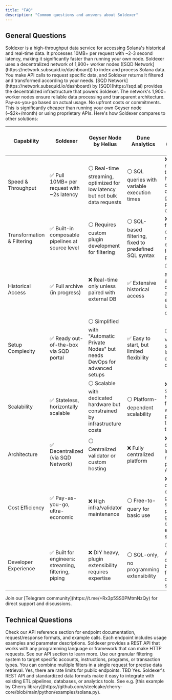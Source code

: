 ```yaml
---
title: "FAQ"
description: "Common questions and answers about Soldexer"
---
```


## General Questions

<Accordion title="What is Soldexer?">
  Soldexer is a high-throughput data service for accessing Solana's historical
  and real-time data. It processes 10MB+ per request with ~2-3 second latency,
  making it significantly faster than running your own node.
</Accordion>

<Accordion title="How does it work?">
  Soldexer uses a decentralized network of 1,900+ worker nodes ([SQD
  Network](https://network.subsquid.io/dashboard)) to index and process Solana
  data. You make API calls to request specific data, and Soldexer returns it
  filtered and transformed according to your needs.
</Accordion>

<Accordion title="What's the connection between SQD and Soldexer?">
  [SQD Network](https://network.subsquid.io/dashboard) by [SQD](https://sqd.ai)
  provides the decentralized infrastructure that powers Soldexer. The network's
  1,900+ worker nodes ensure reliable data processing and transparent
  architecture.
</Accordion>

<Accordion title="What's the pricing model?">
  Pay-as-you-go based on actual usage. No upfront costs or commitments. This is
  significantly cheaper than running your own Geyser node (~$2k+/month) or using
  proprietary APIs.
</Accordion>

<Accordion title="How does Soldexer compare to alternatives?">
  Here's how Soldexer compares to other solutions:

| Capability                 | Soldexer                                             | Geyser Node by Helius                                                             | Dune Analytics                                         | Other Solutions (QuickNode, Alchemy)                                                          |
| -------------------------- | ---------------------------------------------------- | --------------------------------------------------------------------------------- | ------------------------------------------------------ | --------------------------------------------------------------------------------------------- |
| Speed & Throughput         | ✅ Pull 10MB+ per request with ~2s latency           | ⚪ Real-time streaming, optimized for low latency but not bulk data requests      | ⚪ SQL queries with variable execution times           | ❌ Slower response times for high-volume queries; optimized for general-purpose RPC calls     |
| Transformation & Filtering | ✅ Built-in composable pipelines at source level     | ⚪ Requires custom plugin development for filtering                               | ⚪ SQL-based filtering, fixed to predefined SQL syntax | ❌ Limited filtering capabilities; requires external tools for advanced processing            |
| Historical Access          | ✅ Full archive (in progress)                        | ❌ Real-time only unless paired with external DB                                  | ✅ Extensive historical access                         | ⚪ Some archive data available but often slower and less efficient for large-scale queries    |
| Setup Complexity           | ✅ Ready out-of-the-box via SQD portal               | ⚪ Simplified with "Automatic Private Nodes" but needs DevOps for advanced setups | ✅ Easy to start, but limited flexibility              | ⚪ Easy setup via managed services but lacks customization options                            |
| Scalability                | ✅ Stateless, horizontally scalable                  | ⚪ Scalable with dedicated hardware but constrained by infrastructure costs       | ⚪ Platform-dependent scalability                      | ❌ Limited scalability for high-frequency workloads; performance tied to pricing tiers        |
| Architecture               | ✅ Decentralized (via SQD Network)                   | ⚪ Centralized validator or custom hosting                                        | ❌ Fully centralized platform                          | ❌ Fully centralized infrastructure reliant on proprietary APIs                               |
| Cost Efficiency            | ✅ Pay-as-you-go, ultra-economic                     | ❌ High infra/validator maintenance                                               | ⚪ Free-to-query for basic use                         | ❌ Higher costs for enterprise-grade services; pay-as-you-go models can be expensive at scale |
| Developer Experience       | ✅ Built for engineers: streaming, filtering, piping | ❌ DIY heavy, plugin extensibility requires expertise                             | ⚪ SQL-only, no programming extensibility              | ⚪ Simplified APIs and dashboards but limited flexibility for custom solutions                |

</Accordion>

<Accordion title="I have a few questions, where can I ask them?">
  Join our [Telegram community](https://t.me/+Rx3p5SS0PMtmNzQy) for direct
  support and discussions.
</Accordion>

## Technical Questions

<Accordion title="How do I use the API reference?">
  Check our API reference section for endpoint documentation, request/response
  formats, and example calls. Each endpoint includes usage examples and
  parameter descriptions.
</Accordion>

<Accordion title="What programming languages and frameworks are supported?">
  Soldexer provides a REST API that works with any programming language or
  framework that can make HTTP requests. See our API section to learn more.
</Accordion>

<Accordion title="How do I filter data for specific accounts or instructions?">
  Use our granular filtering system to target specific accounts, instructions,
  programs, or transaction types. You can combine multiple filters in a single
  request for precise data retrieval.
</Accordion>

<Accordion title="Are there rate limits or usage quotas?">
  Yes, there are rate limits for public endpoints. TBD
</Accordion>

<Accordion title="Can I use Soldexer with my existing data pipeline?">
  Yes. Soldexer's REST API and standardized data formats make it easy to
  integrate with existing ETL pipelines, databases, or analytics tools. See e.g.
  [this example by Cherry
  library](https://github.com/steelcake/cherry-core/blob/main/python/examples/solana.py).
</Accordion>
